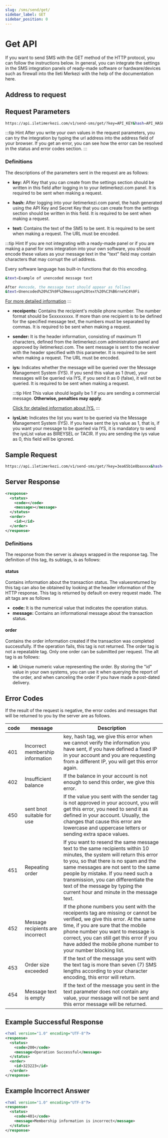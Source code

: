 ```yaml
---
slug: /sms/send/get/
sidebar_label: GET
sidebar_position: 0
---
```



# Get API
If you want to send SMS with the GET method of the HTTP protocol, you can follow the instructions below. In general, you can integrate the settings in the SMS integration panels of ready-made software or hardware/devices such as firewall into the Ileti Merkezi with the help of the documentation here.

## Address to request

<RequestURL type="GET" url="https://api.iletimerkezi.com/v1/send-sms/get/" />

## Request Parameters
```bash
https://api.iletimerkezi.com/v1/send-sms/get/?key=API_KEY&hash=API_HASH&text=Lorem%20ipsum%20dolor%20sit%20amet&receipents=5301234569,5301234570&sender=APITEST&iys=1&iysList=BIREYSEL
```

:::tip Hint
After you write your own values ​​in the request parameters, you can try the integration by typing the url address into the address field of your browser. If you get an error, you can see how the error can be resolved in the status and error codes section.
:::

### Definitions

The descriptions of the parameters sent in the request are as follows:

+ **key:**
API Key that you can create from the settings section should be written in this field after logging in to your iletimerkezi.com panel. It is required to be sent when making a request.

+ **hash:**
After logging into your iletimerkezi.com panel, the hash generated using the API Key and Secret Key that you can create from the settings section should be written in this field. It is required to be sent when making a request.

+ **text:**
Contains the text of the SMS to be sent. It is required to be sent when making a request. The URL must be encoded.

:::tip Hint
If you are not integrating with a ready-made panel or if you are making a panel for sms integration into your own software, you should encode these values ​​as your message text in the "text" field may contain characters that may corrupt the url address.

Every software language has built-in functions that do this encoding.

```bash
&text=Example of unencoded message text

After #encode, the message text should appear as follows
&text=Unencoded%20%C5%9F%20message%20text%20%C3%B6rne%C4%9Fi
```

[For more detailed information](https://tr-tr.facebook.com/business/help/474659792899595)
:::

+ **receipents:**
Contains the recipient's mobile phone number. The number format should be 5xxxxxxxxx. If more than one recipient is to be defined for the specified message text, the numbers must be separated by commas. It is required to be sent when making a request.

+ **sender:**
It is the header information, consisting of maximum 11 characters, defined from the iletimerkezi.com administration panel and approved by iletimerkezi.com. The sent message is sent to the receiver with the header specified with this parameter. It is required to be sent when making a request. The URL must be encoded.

+ **iys:**
Indicates whether the message will be queried over the Message Management System (İYS). If you send this value as 1 (true), your messages will be queried via IYS, if you send it as 0 (false), it will not be queried. It is required to be sent when making a request.

  :::tip Hint
  This value should legally be 1 if you are sending a commercial message. **Otherwise, penalties may apply**.

  [Click for detailed information about İYS.](https://www.iletimerkezi.com/blog/duyurular/iys-ileti-yonetim-sistemi-nedir)
  :::

+ **iysList:**
Indicates the list you want to be queried via the Message Management System (İYS). If you have sent the iys value as 1, that is, if you want your message to be queried via IYS, it is mandatory to send the iysList value as BIREYSEL or TACIR. If you are sending the iys value as 0, this field will be ignored.

## Sample Request
```bash
https://api.iletimerkezi.com/v1/send-sms/get/?key=3ea65b1e8baxxxx&hash=XXXX&text=Lorem%20ipsum%20dolor%20sit%20amet&receipents=5301234569,5301234570&sender=APITEST&iys=1&iysList=BIREYSEL
```

## Server Response
```xml
<response>
  <status>
    <code></code>
    <message></message>
  </status>
  <order>
    <id></id>
  </order>
</response>
```

### Definitions
The response from the server is always wrapped in the <Badge>response</Badge> tag. The definition of this tag, its subtags, is as follows:

#### status
Contains information about the transaction status. The values ​​returned by this tag can also be obtained by looking at the header information of the HTTP response. This tag is returned by default on every request made. The alt tags are as follows

+ **code:** It is the numerical value that indicates the operation status.
+ **message:** Contains an informational message about the transaction status.

#### order
Contains the order information created if the transaction was completed successfully. If the operation fails, this tag is not returned. The <Badge>order</Badge> tag is not a repeatable tag. Only one order can be submitted per request. The alt tag is as follows:

+ **id:** Unique numeric value representing the order. By storing the "id" value in your own systems, you can use it when querying the report of the order, and when canceling the order if you have made a post-dated delivery.

## Error Codes
If the result of the request is negative, the error codes and messages that will be returned to you by the server are as follows.

<table>
  <thead>
    <tr>
      <th>code</th>
      <th>message</th>
      <th>Description</th>
    </tr>
  </thead>
  <tbody>
    <tr>
      <td>401</td>
      <td>Incorrect membership information</td>
      <td><Badge>key</Badge>, <Badge>hash</Badge> tag, we give this error when we cannot verify the information you have sent, if you have defined a fixed IP in your account and you are requesting from a different IP, you will get this error again.</td>
    </tr>
    <tr>
      <td>402</td>
      <td>Insufficient balance</td>
      <td>If the balance in your account is not enough to send this order, we give this error.</td>
    </tr>
    <tr>
      <td>450</td>
      <td>sent bnot suitable for use</td>
      <td>If the value you sent with the <Badge>sender</Badge> tag is not approved in your account, you will get this error, you need to send it as defined in your account. Usually, the changes that cause this error are lowercase and uppercase letters or sending extra space values.</td>
    </tr>
    <tr>
      <td>451</td>
      <td>Repeating order</td>
      <td>If you want to resend the same message text to the same recipients within 10 minutes, the system will return this error to you, so that there is no spam and the same messages are not sent to the same people by mistake. If you need such a transmission, you can differentiate the text of the message by typing the current hour and minute in the message text.</td>
    </tr>
    <tr>
      <td>452</td>
      <td>Message recipients are incorrect</td>
      <td>If the phone numbers you sent with the <Badge>receipents</Badge> tag are missing or cannot be verified, we give this error. At the same time, if you are sure that the mobile phone number you want to message is correct, you can still get this error if you have added the mobile phone number to your number blocking list.</td>
    </tr>
    <tr>
      <td>453</td>
      <td>Order size exceeded</td>
      <td>If the text of the message you sent with the <Badge>text</Badge> tag is more than seven (7) SMS lengths according to your character encoding, this error will return.</td>
    </tr>
    <tr>
      <td>454</td>
      <td>Message text is empty</td>
      <td>If the text of the message you sent in the <Badge>text</Badge> parameter does not contain any value, your message will not be sent and this error message will be returned.</td>
    </tr>
  </tbody>
</table>


## Example Successful Response
```xml
<?xml version="1.0" encoding="UTF-8"?>
<response>
  <status>
    <code>200</code>
    <message>Operation Successful</message>
  </status>
  <order>
    <id>323223</id>
  </order>
</response>
```

## Example Incorrect Answer
```xml
<?xml version="1.0" encoding="UTF-8"?>
<response>
  <status>
    <code>401</code>
    <message>Membership information is incorrect</message>
  </status>
</response>
```